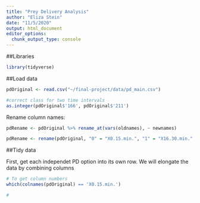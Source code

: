 ```yaml
---
title: "Prey Delivery Analysis"
author: "Eliza Stein"
date: "11/5/2020"
output: html_document
editor_options: 
  chunk_output_type: console
---
```


##Libraries
```r
library(tidyverse)
```



##Load data

```r

pdOriginal <- read.csv("~/final-project/data/pd_main.csv")

#correct class for two time intervals
as.integer(pdOriginal$'166', pdOriginal$'211')
```

Rename column names:
```r



pdRename <- pdOriginal %>% rename_at(vars(oldnames), ~ newnames)

pdRename <- rename(pdOriginal, "0" = "X0.15.min.", "1" = "X16.30.min.", "2" = "X31.45.min.", "3")

```


##Tidy data

First, get each independet PD option into its own row. We will elongate the data by combining columns 
```r
# To get column numbers
which(colnames(pdOriginal) == 'X0.15.min.')

# 

```

